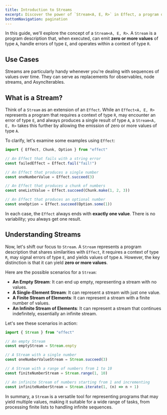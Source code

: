 ```yaml
---
title: Introduction to Streams
excerpt: Discover the power of `Stream<A, E, R>` in Effect, a program description that goes beyond the capabilities of `Effect`. Unlike an `Effect` that always produces a single result, a `Stream` can emit zero or more values of type `A`, making it a versatile tool for various tasks. Explore scenarios such as empty streams, single-element streams, finite streams, and infinite streams. Learn how to use `Stream` to handle a wide range of tasks, from processing finite lists to dealing with infinite sequences.
bottomNavigation: pagination
---
```


In this guide, we'll explore the concept of a `Stream<A, E, R>`. A `Stream` is a program description that, when executed, can emit **zero or more values** of type `A`, handle errors of type `E`, and operates within a context of type `R`.

## Use Cases

Streams are particularly handy whenever you're dealing with sequences of values over time. They can serve as replacements for observables, node streams, and AsyncIterables.

## What is a Stream?

Think of a `Stream` as an extension of an `Effect`. While an `Effect<A, E, R>` represents a program that requires a context of type `R`, may encounter an error of type `E`, and always produces a single result of type `A`, a `Stream<A, E, R>` takes this further by allowing the emission of zero or more values of type `A`.

To clarify, let's examine some examples using `Effect`:

```ts twoslash
import { Effect, Chunk, Option } from "effect"

// An Effect that fails with a string error
const failedEffect = Effect.fail("fail!")

// An Effect that produces a single number
const oneNumberValue = Effect.succeed(3)

// An Effect that produces a chunk of numbers
const oneListValue = Effect.succeed(Chunk.make(1, 2, 3))

// An Effect that produces an optional number
const oneOption = Effect.succeed(Option.some(1))
```

In each case, the `Effect` always ends with **exactly one value**. There is no variability; you always get one result.

## Understanding Streams

Now, let's shift our focus to `Stream`. A `Stream` represents a program description that shares similarities with `Effect`, it requires a context of type `R`, may signal errors of type `E`, and yields values of type `A`. However, the key distinction is that it can yield **zero or more values**.

Here are the possible scenarios for a `Stream`:

- **An Empty Stream**: It can end up empty, representing a stream with no values.
- **A Single-Element Stream**: It can represent a stream with just one value.
- **A Finite Stream of Elements**: It can represent a stream with a finite number of values.
- **An Infinite Stream of Elements**: It can represent a stream that continues indefinitely, essentially an infinite stream.

Let's see these scenarios in action:

```ts twoslash
import { Stream } from "effect"

// An empty Stream
const emptyStream = Stream.empty

// A Stream with a single number
const oneNumberValueStream = Stream.succeed(3)

// A Stream with a range of numbers from 1 to 10
const finiteNumberStream = Stream.range(1, 10)

// An infinite Stream of numbers starting from 1 and incrementing
const infiniteNumberStream = Stream.iterate(1, (n) => n + 1)
```

In summary, a `Stream` is a versatile tool for representing programs that may yield multiple values, making it suitable for a wide range of tasks, from processing finite lists to handling infinite sequences.

